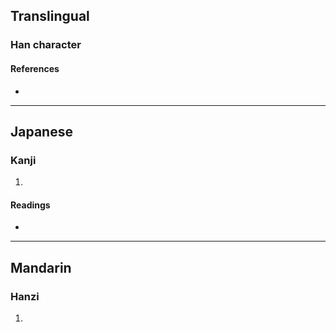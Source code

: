 {{character info}}
==Translingual==

===Han character===
{{Han char|rn=19|rad=力|as=07|sn=9|four=|canj=NBKS,XXNBK|ids=⿰甬力}}

====References====
* {{Han ref|kx=0147.360|dkj=02361|dj=0333.010|hdz=10372.080|uh=52C8|ud=21192}}

----

==Japanese==

===Kanji===
{{ja-kanji|grade=|rs=力07}}

# {{rfdef|ja|sort=力07}}

====Readings====
* {{ja-readings|on=よう|kun=いさ-む}}

----

==Mandarin==

===Hanzi===
{{cmn-hanzi|pin=[[yǒng]] ([[yong3]])|wg=yung<sup>3</sup>}}

# {{rfdef|cmn|sort=力07}}